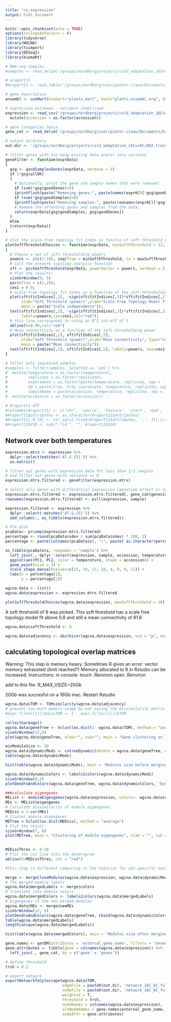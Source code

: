 ```yaml
---
title: "co_expression"
output: html_document
---
```


```r
knitr::opts_chunk$set(echo = TRUE)
options(stringsAsFactors = F)
library(tidyverse)
library(WGCNA)
library(tximport)
library(DESeq2)
library(biomaRt)
```

```r
# RNA-seq samples
#samples <- read_delim('/groups/nordborg/projects/cold_adaptation_16Cvs6C/003.transcriptome/001.8accessions/000.general_data/samples.txt', delim = '\t')

# araport11
#Araport11 <- read.table('/groups/nordborg/user/pieter.clauw/Documents/Source/Araport11/Araport11_GFF3_genes_transposons.201606.ChrM_ChrC_FullName.gtf', sep = '\t')

# gene description
ensembl <- useMart(biomart="plants_mart", host="plants.ensembl.org", dataset="athaliana_eg_gene")

# expression estimaes - variance stabilised
expression <- read_csv('/groups/nordborg/projects/cold_adaptation_16Cvs6C/003.transcriptome/001.8accessions/001.transcript_quantification/transcriptCounts_varianceStabilised.csv') %>%
  mutate(accession = as.factor(accession))

# gene categories Sonia
gene_cat <- read_delim('/groups/nordborg/user/pieter.clauw/Documents/Experiments/UltimateQandD/Results/Transcriptome/diffExpr_Sonia/Category_genes.txt', delim = '\t')

# output directory
out.dir <- '/groups/nordborg/projects/cold_adaptation_16Cvs6C/003.transcriptome/001.8accessions/003.coExpression/003.results/'
```
```r
# filter genes with too many missing data and/or zero variance
geneFilter <- function(exprData)
{
  gsg <- goodSamplesGenes(exprData, verbose = 3)
  if (!gsg$allOK)
  {
    # Optionally, print the gene and sample names that were removed:
    if (sum(!gsg$goodGenes)>0)
    {printFlush(paste("Removing genes:", paste(names(expr6C)[!gsg$goodGenes], collapse = ", ")))}
    if (sum(!gsg$goodSamples)>0)
    {printFlush(paste("Removing samples:", paste(rownames(expr6C)[!gsg$goodSamples], collapse = ", ")))}
    # Remove the offending genes and samples from the data:
    return(exprData[gsg$goodSamples, gsg$goodGenes])
  }
  else
  {return(exprData)}
}

# plot the scale-free topology fit index as functio of soft threshold power
plotSoftThresholdChoices <- function(exprData, minSofthThreshold = 12, maxSoftThreshold = 20, steps = 2)
{
  # Choose a set of soft-thresholding powers
  powers <- c(c(1:10), seq(from = minSofthThreshold, to = maxSoftThreshold, by = steps))
  # Call the network topology analysis function
  sft <- pickSoftThreshold(exprData, powerVector = powers, verbose = 5)
  # Plot the results:
  sizeGrWindow(9, 5)
  par(mfrow = c(1,2));
  cex1 = 0.9;
  # Scale-free topology fit index as a function of the soft-thresholding power
  plot(sft$fitIndices[,1], -sign(sft$fitIndices[,3])*sft$fitIndices[,2],
       xlab="Soft Threshold (power)",ylab="Scale Free Topology Model Fit,signed R^2",type="n",
       main = paste("Scale independence"));
  text(sft$fitIndices[,1], -sign(sft$fitIndices[,3])*sft$fitIndices[,2],
       labels=powers,cex=cex1,col="red");
  # this line corresponds to using an R^2 cut-off of h
  abline(h=0.90,col="red")
  # Mean connectivity as a function of the soft-thresholding power
  plot(sft$fitIndices[,1], sft$fitIndices[,5],
       xlab="Soft Threshold (power)",ylab="Mean Connectivity", type="n",
       main = paste("Mean connectivity"))
  text(sft$fitIndices[,1], sft$fitIndices[,5], labels=powers, cex=cex1,col="red")
}
```


```r
# filter only sequenced samples
#samples <- filter(samples, Selected == 'yes') %>%
#  mutate(temperature = as.factor(temperature),
#         replicate = as.factor(replicate),
#         experiment = as.factor(paste(temperature, replicate, sep = '_')),
#         ID = paste(tray, tray_coordinate, temperature, replicate, sep = '_'),
#         sampleName = paste(accession, temperature, replicate, sep = '_')) %>%
#  mutate(accession = as.factor(accession))

# Araport11 GTF
#colnames(Araport11) <- c('chr', 'source', 'feature', 'start', 'end', 'score', 'strand', 'frame', 'attributes')
#Araport11$attributes <- as.character(Araport11$attributes)
#Araport11[,9:10] <- str_split_fixed(Araport11$attributes, ';', 3)[,1:2]
#Araport11$V10 <- sub(".*id ", "", Araport11$V10)

```

## Network over both temperatures
```r
expression.mtrx <- expression %>%
  dplyr::select(matches('AT.G.{5}')) %>%
  as.matrix()

# filter out genes with expression data for less than 1/2 samples
# and filter out genes with variance == 0
expression.mtrx.filtered <- geneFilter(expression.mtrx)

# select only genes with differential expression (genotype effect or temperature effect or GxE)
expression.mtrx.filtered <- expression.mtrx.filtered[, gene_cat$genes[which(gene_cat$genes %in% colnames(expression.mtrx.filtered))]]
rownames(expression.mtrx.filtered) <- pull(expression, sample)

expression.filtered <- expression %>%
  dplyr::select(-matches('AT.G.{5}')) %>%
  add_column(., as_tibble(expression.mtrx.filtered))
```

```r
# PCA plot
pcaData<- prcomp(expression.mtrx.filtered)
percentage <- round(pcaData$sdev / sum(pcaData$sdev) * 100, 2)
percentage <- paste(colnames(pcaData$x), "(", paste( as.character(percentage), "%", ")", sep="") )

as_tibble(pcaData$x, rownames = 'sample') %>%
  left_join(., dplyr::select(expression, sample, accession, temperature, replicate), by = 'sample') %>%
  ggplot(aes(PC1, PC2, color = temperature, shape = accession)) +
  geom_point(size = 3) +
  scale_shape_manual(values=c(15, 19, 17, 18, 4, 8, 9, 11)) +
  labs(x = percentage[1],
       y = percentage[2])
```
```r
wgcna.data <- list()
wgcna.data$expression <- expression.mtrx.filtered
```

```r
plotSoftThresholdChoices(wgcna.data$expression, maxSoftThreshold = 20)
```
A soft threhsold of 8 was picked.
This soft threshold has a scale free topology model fit above 0.8 and still a mean connectivity of 81.8
```r
wgcna.data$softThreshold <- 8
```

```r
wgcna.data$adjacency <- abs(bicor(wgcna.data$expression, use = "p", maxPOutliers = 0.10))^wgcna.data$softThreshold 
```
## calculating topological overlap matrices
Warning: This step is memory heavy.
Sometimes R gives an error: vector memory exhausted (limit reached?)
Memory allocated to R in Rstudio can be increased.
Instructions:
in console:
touch .Renviron
open .Renviron

add to this file:
R_MAX_VSIZE=20Gb

20Gb was succesful on a 16Gb mac.
Restart Rstudio

```r
wgcna.data$TOM <- TOMsimilarity(wgcna.data$adjacency)
# prevent too much memory usage by not saving the dissimilarity matrix but create it when needed with 1-TOM
#expr.filter[[i]]$dissTOM <- 1 - expr.filter[[i]]$TOM
```


```r
collectGarbage()
wgcna.data$geneTree <- hclust(as.dist(1- wgcna.data$TOM), method = "average")
sizeGrWindow(12,9)
plot(wgcna.data$geneTree, xlab="", sub="", main = "Gene clustering on TOM-based dissimilarity", labels = FALSE, hang = 0.04)
```

```r
minModuleSize <- 10
wgcna.data$dynamicMods <- cutreeDynamic(dendro = wgcna.data$geneTree, distM = 1 - wgcna.data$TOM, deepSplit = 1, pamRespectsDendro = FALSE, minClusterSize = minModuleSize)
table(wgcna.data$dynamicMods)
```

```r
hist(table(wgcna.data$dynamicMods), main = 'Modules size before merging', breaks = 250, col= 'blue')
```

```r
wgcna.data$dynamicColors <- labels2colors(wgcna.data$dynamicMods)
sizeGrWindow(8,6)
plotDendroAndColors(wgcna.data$geneTree, wgcna.data$dynamicColors, "Dynamic Tree Cut", dendroLabels = FALSE, hang = 0.03, addGuide = TRUE, guideHang = 0.05, main = "Gene dendrogram and module colors")
```

```r
###calculate eigengenes
MEList <- moduleEigengenes(wgcna.data$expression, colors=  wgcna.data$dynamicMods, softPower = wgcna.data$softThreshold)
MEs <- MEList$eigengenes
# Calculate dissimilarity of module eigengenes
MEDiss = 1-cor(MEs)
# Cluster module eigengenes
METree = hclust(as.dist(MEDiss), method = "average")
# Plot the result
sizeGrWindow(7, 6)
plot(METree, main = "Clustering of module eigengenes", xlab = "", sub = "", cex=0.3)

  
MEDissThres <- 0.20
# Plot the cut line into the dendrogram
abline(h=MEDissThres, col = "red")

```
```r
#this step is different comparing to the tutorial for set-specific network construction and it's taken from the tutorial for consensus as it seems to work better (with the first one the moduleLabels it's not giving the same number of modules as the moduleColors, don't know why)

merge <- mergeCloseModules(wgcna.data$expression, wgcna.data$dynamicMods, cutHeight = MEDissThres, verbose = 3)
# The merged module labels
wgcna.data$mergedLabels <- merge$colors
# translate into module colors
wgcna.data$mergedColors <- labels2colors(wgcna.data$mergedLabels)
# Eigengenes of the new merged modules
wgcna.data$MEs <- merge$newMEs
sizeGrWindow(12, 9)
plotDendroAndColors(wgcna.data$geneTree, cbind(wgcna.data$dynamicColors, wgcna.data$mergedColors), c("Dynamic Tree Cut", "Merged dynamic"), dendroLabels = FALSE, hang = 0.03, addGuide = TRUE, guideHang = 0.05, main = 'Modules after merging')
table(wgcna.data$mergedLabels)
length(unique(wgcna.data$mergedLabels))  
```


```r
hist(table(wgcna.data$mergedColors), main = 'Modules size after merging', breaks = 250, col = 'red')
```



```r
gene.names <- getBM(attributes = 'external_gene_name', filters = 'ensembl_gene_id', values = colnames(wgcna.data$expression), mart =ensembl)
gene.attributes <- tibble(gene = colnames(wgcna.data$expression)) %>%
  left_join(., gene_cat, by = c('gene' = 'genes'))

# define threshold
trsh = 0.2

# export network
exportNetworkToCytoscape(wgcna.data$TOM,
                         edgeFile = paste0(out.dir, 'network_16C_6C_full_edge_', trsh, '.txt'),
                         nodeFile = paste0(out.dir, 'network_16C_6C_full_node_', trsh, '.txt'),
                         weighted = T,
                         threshold = trsh,
                         nodeNames = colnames(wgcna.data$expression),
                         altNodeNames = gene.names$external_gene_name,
                         nodeAttr = gene.attributes)
```


